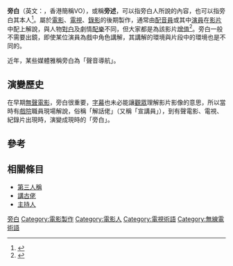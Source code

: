 {{expand|time=2014-01-18T05:25:45+00:00}}
{{Other uses|subject=|other=苹果开发的屏幕阅读软件|旁白 (軟體)}}
'''旁白'''（英文：{{lang|en|Voice-over}}，香港簡稱VO），或稱'''旁述'''，可以指旁白人所說的內容，也可以指旁白其本人<ref>{{Cite web |url=http://m-w.com/dictionary/voice-over |title=Merriam Webster's Online Dictionary |access-date=2020-12-18 |archive-date=2007-11-13 |archive-url=https://web.archive.org/web/20071113030123/http://m-w.com/dictionary/voice-over |dead-url=no }}</ref>。屬於[[電影|電影]]、[[電視|電視]]、[[錄影|錄影]]的後期製作，通常由[[配音員|配音員]]或其中[[演員|演員]]在[[视频|影片]]中配上解說，與人物[[對白|對白]]及劇情[[配樂|配樂]]不同，但大家都是為該影片[[增值|增值]]<ref name=":0">{{Cite book|title=The Voice in the Cinema: The Articulation of Body and Space.|last=Done|first=Mary Ann|publisher=Yale French Studies|year=1980|pages=33–50}}</ref>。旁白一般不需要出鏡，即使某位演員為戲中角色講解，其講解的環境與片段中的環境也是不同的。

近年，某些媒體雅稱旁白為「聲音導航」。

== 演變歷史 ==
在早期[[無聲電影|無聲電影]]，旁白很重要，[[字幕|字幕]]也未必能讓[[觀眾|觀眾]]理解影片影像的意思，所以當時有[[電影院|戲院]]職員現場解說，俗稱「解話佬」（又稱「宣講員」），到有聲電影、電視、紀錄片出現時，演變成現時的「旁白」。

== 參考 ==
{{reflist}}

== 相關條目 ==
* [[第三人稱|第三人稱]]
* [[講古佬|講古佬]]
* [[主持人|主持人]]

{{Fiction writing}}
[[Category:旁白|]]
[[Category:電影製作|Category:電影製作]]
[[Category:電影人|Category:電影人]]
[[Category:電視術語|Category:電視術語]]
[[Category:無線電術語|Category:無線電術語]]